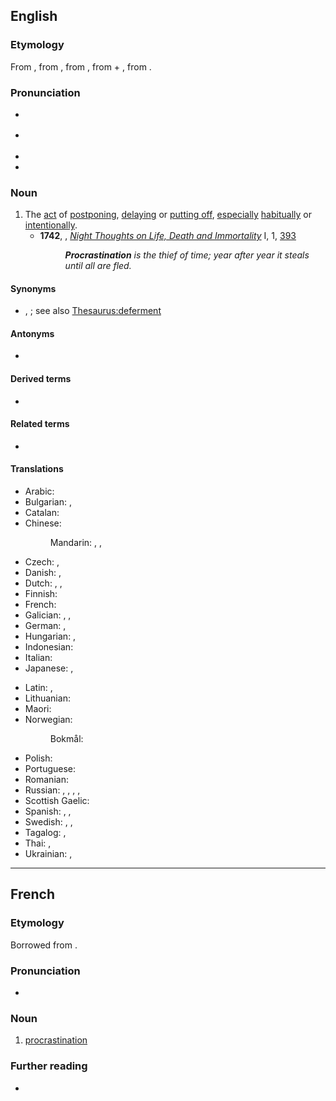 ==English==
{{wikipedia}}

===Etymology===
From {{etyl|frm|en}} {{m|frm|procrastination}}, from {{etyl|la|en}} {{m|la|prōcrāstinātiō}}, from {{m|la|prōcrāstinō||procrastinate}}, from {{m|la|prō}} + {{m|la|crāstinus||of tomorrow}}, from {{m|la|crās||tomorrow}}.

===Pronunciation===
* {{a|RP}} {{IPA|en|/pɹəʊˌkɹæs.tɪˈneɪ.ʃən/}}
* {{a|GA}} {{IPA|en|/pɹoʊˌkɹæs.tɪˈneɪ.ʃən/|/-ʃn̩/}}
* {{audio|en|en-us-procrastination.ogg|Audio (US)}}
* {{rhymes|en|eɪʃən}}

===Noun===
{{en-noun|-|s}}

# The [[act]] of [[postpone|postponing]], [[delay]]ing or [[put off|putting off]], [[especially]] [[habitual]]ly or [[intentional]]ly.
#* '''1742''', {{w|Edward Young}}, ''[[w:Night Thoughts (poem)|Night Thoughts on Life, Death and Immortality]]'' I, 1, [http://books.google.com/books?id=rtJbAAAAMAAJ&pg=PA95&dq=procrastination+intitle:night+intitle:thoughts&lr=lang_en&as_brr=0&ei=sve2SKSzKYXKzQSanZmnCA#PPA95,M1 393]
#*: '''''Procrastination''' is the thief of time; year after year it steals until all are fled.''

====Synonyms====
* {{sense|act of postponing}} {{l|en|deferral}}, {{l|en|prolongation}}; see also [[Thesaurus:deferment]]

====Antonyms====
* {{l|en|precrastination}}

====Derived terms====
* {{l|en|procrastination is the thief of time}}
====Related terms====
* {{l|en|procrastinate}}
====Translations====
{{trans-top|act of postponing, delaying or putting off}}
* Arabic: {{t+|ar|تَأْجِيل|m}}
* Bulgarian: {{t+|bg|отла́гане|n}}, {{t+|bg|отсро́чка|f}}
* Catalan: {{t+|ca|procrastinació|f}}
* Chinese:
*: Mandarin: {{t+|cmn|耽擱|sc=Hani}}, {{t+|cmn|耽搁|tr=dāngē|sc=Hani}}, {{t+|cmn|拖延|tr=tuōyán|sc=Hani}}
* Czech: {{t|cs|odkládání|n}}, {{t+|cs|prokrastinace|f}}
* Danish: {{t|da|udsættelse|c}}, {{t|da|overspringshandling|c}}
* Dutch: {{t+|nl|uitstel|n}}, {{t+|nl|uitstelgedrag|n}}, {{t+|nl|procrastinatie|f}}
* Finnish: {{t+|fi|lykkäys}}
* French: {{t+|fr|procrastination|f}}
* Galician: {{t+|gl|nugalla|f}}, {{t|gl|larcha|f}}, {{t+|gl|doca|f}}
* German: {{t+|de|Aufschub|m}}, {{t+|de|Prokrastination|f}}
* Hungarian: {{t|hu|halogatás}}, {{t+|hu|késlekedés}}
* Indonesian: {{t+|id|tunda|alt=penundaan}}
* Italian: {{t+|it|procrastinazione|f}}
* Japanese: {{t|ja|先延ばし|tr=さきのばし, sakinobashi|sc=Jpan}}, {{t+|ja|遅滞|tr=ちたい, chitai|sc=Jpan}}
{{trans-mid}}
* Latin: {{t|la|morōsitās|f}} {{qualifier|Mediaeval}}, {{t|la|prōcrāstinātiō|f}}
* Lithuanian: {{t|lt|atidėliojimas|m}}
* Maori: {{t|mi|tonanawetanga}}
* Norwegian:
*: Bokmål: {{t|nb|prokrastinering|m}}
* Polish: {{t+|pl|zwłoka|f}}
* Portuguese: {{t+|pt|procrastinação|f}}
* Romanian: {{t+|ro|amânare|f}}
* Russian: {{t+|ru|откла́дывание|n}}, {{t+|ru|отсро́чка|f}}, {{t+|ru|промедле́ние|n}}, {{t+|ru|проволо́чка|f}}, {{t+|ru|прокрастина́ция|f}}
* Scottish Gaelic: {{t|gd|màirnealachd|f}}
* Spanish: {{t+|es|desidia|f}}, {{t|es|dejar algo para más tarde, para mañana...}}, {{t+|es|procrastinación|f}}
* Swedish: {{t|sv|förhalning}}, {{t+|sv|förhalande}}, {{t|sv|prokrastinering}}
* Tagalog: {{t|tl|pagpapaliban}}, {{t|tl|pagpapabukas-bukas}}
* Thai: {{t+|th|การผัดวันประกันพรุ่ง}}, {{t+|th|การผัด}}
* Ukrainian: {{t|uk|прокрастина́ція|f}}, {{t|uk|відкладання на потім}}
{{trans-bottom}}
{{C|en|Time}}
----

==French==

===Etymology===
Borrowed from {{bor|fr|la|prōcrāstinātiō}}.

===Pronunciation===
* {{audio|fr|LL-Q150 (fra)-0x010C-procrastination.wav|Audio}}

===Noun===
{{fr-noun|f}}

# [[#English|procrastination]]

===Further reading===
* {{R:TLFi}}